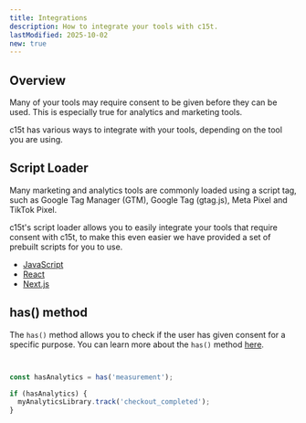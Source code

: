 ```yaml
---
title: Integrations
description: How to integrate your tools with c15t.
lastModified: 2025-10-02
new: true
---
```


## Overview

Many of your tools may require consent to be given before they can be used. This is especially true for analytics and marketing tools.

c15t has various ways to integrate with your tools, depending on the tool you are using.

## Script Loader

Many marketing and analytics tools are commonly loaded using a script tag, such as Google Tag Manager (GTM), Google Tag (gtag.js), Meta Pixel and TikTok Pixel.

c15t's script loader allows you to easily integrate your tools that require consent with c15t, to make this even easier we have provided a set of prebuilt scripts for you to use.

- [JavaScript](/docs/frameworks/javascript/script-loader)
- [React](/docs/frameworks/react/script-loader)
- [Next.js](/docs/frameworks/next/script-loader)

## has() method

The `has()` method allows you to check if the user has given consent for a specific purpose. You can learn more about the `has()` method [here](/docs/frameworks/javascript/store/checking-consent).

```ts


const hasAnalytics = has('measurement');

if (hasAnalytics) {
  myAnalyticsLibrary.track('checkout_completed');
}
```
